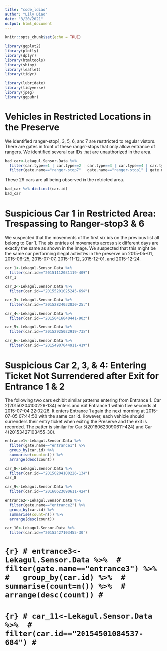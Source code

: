 ```yaml
---
title: "code_ldiao"
author: "Lily Diao"
date: "3/20/2021"
output: html_document
---
```


```r
knitr::opts_chunk$set(echo = TRUE)
```

```r
library(ggplot2)
library(plotly)
library(dplyr)
library(htmltools)
library(shiny)
library(leaflet)
library(tidyr)
```

```r
library(lubridate)
library(tidyverse)
library(jpeg)
library(ggpubr)
```

# Vehicles in Restricted Locations in the Preserve
We identified ranger-stop1, 3, 5, 6, and 7 are resttricted to regular vistors. There are gates in front of these ranger-stops that only allow entrance of rangers. We identified several car IDs that are unauthorized in the area. 

```r
bad_car<-Lekagul.Sensor.Data %>% 
  filter(car.type==1 | car.type==2 | car.type==3 | car.type==4 | car.type==5) %>% 
  filter(gate.name=="ranger-stop7" | gate.name=="ranger-stop1" | gate.name=="ranger-stop6" | gate.name=="ranger-stop3" | gate.name=="ranger-stop5")
```

These 29 cars are all being observed in the retricted area.
```r
bad_car %>% distinct(car.id)
bad_car
```

# Suspicious Car 1 in Restricted Area: Trespassing to Ranger-stop3 & 6

We suspected that the movements of the first six ids on the previous list all belong to Car 1. The six entries of movements across six different days are exactly the same as shown in the image. We suspected that this might be the same car performing illegal activities in the preserve on 2015-05-01, 2015-06-25, 2015-07-07,  2015-11-12, 2015-12-01, and 2015-12-24. 

```r
car_1<-Lekagul.Sensor.Data %>% 
  filter(car.id=="20151112031119-409")
car_1
```

```r
car_2<-Lekagul.Sensor.Data %>% 
  filter(car.id=="20155201025245-696")
```

```r
car_3<-Lekagul.Sensor.Data %>% 
  filter(car.id=="20152824032830-251")
```

```r
car_4<-Lekagul.Sensor.Data %>% 
  filter(car.id=="20150416040441-902")
```

```r
car_5<-Lekagul.Sensor.Data %>% 
  filter(car.id=="20152925022919-735")
```

```r
car_6<-Lekagul.Sensor.Data %>% 
  filter(car.id=="20154907044911-419")
```


# Suspicious Car 2, 3, & 4: Entering Ticket Not Surrendered after Exit for Entrance 1 & 2

The following two cars exhibit similar patterns entering from Entrance 1. Car 2(20150204100226-134) enters and exit Entrance 1 within five seconds at 2015-07-04 22:02:26. It enters Entrance 1 again the next morning at 2015-07-05 07:44:50 with the same car id. However, each vehicle should surrenders their entry ticket when exiting the Preserve and the exit is recorded. The patter is similar for Car 3(20160623090611-424) and Car 4(20153427103455-30).

```r
entrance1<-Lekagul.Sensor.Data %>% 
  filter(gate.name=="entrance1") %>% 
  group_by(car.id) %>% 
  summarise(count=n()) %>% 
  arrange(desc(count))
```

```r
car_8<-Lekagul.Sensor.Data %>% 
  filter(car.id=="20150204100226-134")
car_8
```


```r
car_9<-Lekagul.Sensor.Data %>% 
  filter(car.id=="20160623090611-424")
```

```r
entrance2<-Lekagul.Sensor.Data %>% 
  filter(gate.name=="entrance2") %>% 
  group_by(car.id) %>% 
  summarise(count=n()) %>% 
  arrange(desc(count))
```


```r
car_10<-Lekagul.Sensor.Data %>% 
  filter(car.id=="20153427103455-30")
```

<!-- # Change in Movement Cross Time -->

<!-- ```{r} -->
<!-- count_preserve<-Lekagul.Sensor.Data %>% -->
<!--   group_by(Timestamp) %>% -->
<!--   summarise(count=n()) -->
<!-- ``` -->

<!-- ```{r} -->
<!-- p_count_preserve <- count_preserve %>% -->
<!--   plot_ly(x = ~Timestamp, y = ~count) %>% -->
<!--   add_lines(alpha = 0.4) -->

<!-- p_count_preserve -->
<!-- ``` -->

<!-- ```{r} -->
<!-- max_move<-Lekagul.Sensor.Data %>% -->
<!--   filter(as.POSIXct(Timestamp) >= as.POSIXct('2015-07-31 00:00:00') & as.POSIXct(Timestamp) <= as.POSIXct('2015-07-31 23:59:59')) %>% -->
<!--   group_by(car.id) %>% -->
<!--   summarise(count=n()) %>% -->
<!--   arrange(desc(count)) -->
<!-- ``` -->

<!-- ```{r} -->
<!-- move_count_crime<-park.movement.Sun %>% -->
<!--   filter(as.POSIXct(Timestamp)>= as.POSIXct('2014-6-08 15:33:00') & as.POSIXct(Timestamp) <= as.POSIXct('2014-6-08 16:19:00')) %>% -->
<!--   select(id, type, X, Y) %>% -->
<!--   group_by(id) %>% -->
<!--   summarise(count=n()) %>% -->
<!--   arrange(desc(count)) -->
<!-- ``` -->

<!-- ```{r} -->
<!-- car_12<-Lekagul.Sensor.Data %>% -->
<!--   filter(car.id=="20154431104413-67") -->
<!-- ``` -->

<!-- ```{r} -->
<!-- car_12<-Lekagul.Sensor.Data %>% -->
<!--   filter(car.id=="20154831074838-917") -->
<!-- ``` -->

<!-- # Regular Commers -->

<!-- We want to see whehter certain vehicle appears at the entrance for multiple times in order to identitfy certain abnormaties. -->


# ```{r}
# entrance3<-Lekagul.Sensor.Data %>% 
#   filter(gate.name=="entrance3") %>% 
#   group_by(car.id) %>% 
#   summarise(count=n()) %>% 
#   arrange(desc(count))
# ```
# 
# 
# ```{r}
# car_11<-Lekagul.Sensor.Data %>% 
#   filter(car.id=="20154501084537-684")
# ```
